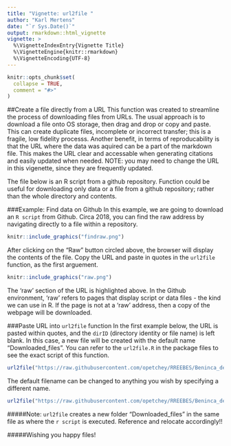 ```yaml
---
title: "Vignette: url2file "
author: "Karl Mertens"
date: "`r Sys.Date()`"
output: rmarkdown::html_vignette
vignette: >
  %\VignetteIndexEntry{Vignette Title}
  %\VignetteEngine{knitr::rmarkdown}
  %\VignetteEncoding{UTF-8}
---
```


```r
knitr::opts_chunk$set(
  collapse = TRUE,
  comment = "#>"
)
```
##Create a file directly from a URL
This function was created to streamline the process of downloading files from URLs. The usual approach is to download a file onto OS storage, then drag and drop or copy and paste. This can create duplicate files, incomplete or incorrect transfer; this is a fragile, low fidelity processs. Another benefit, in terms of reproducability is that the URL where the data was aquired can be a part of the markdown file. This makes the URL clear and accessable when generating citations and easily updated when needed. NOTE: you may need to change the URL in this vigenette, since they are frequently updated.

The file below is an R script from a github repository. Function could be useful for downloading only data or a file from a github repository; rather than the whole directory and contents.

###Example: Find data on Github
In this example, we are going to download an `R script` from Github. Circa 2018, you can find the raw address by navigating directly to a file within a repository. 
```r
knitr::include_graphics("findraw.png")
```
After clicking on the "Raw" button circled above, the browser will display the contents of the file. Copy the URL and paste in quotes in the `url2file` function, as the first arguement. 
```r
knitr::include_graphics("raw.png")
```

The 'raw' section of the URL is highlighted above. In the Github environment, 'raw' refers to pages that display script or data files - the kind we can use in R. If the page is not at a 'raw' address, then a copy of the webpage will be downloaded. 

###Paste URL into `url2file` function
In the first example below, the URL is pasted within quotes, and the `dirID` (directory identity or file name) is left blank. In this case, a new file will be created with the default name "Downloaded_files". You can refer to the `url2file.R` in the package files to see the exact script of this function. 
```r
url2file("https://raw.githubusercontent.com/opetchey/RREEBES/Beninca_development/Beninca_etal_2008_Nature/report/functions/indirect_method_functions.R", dirID = )
```

The default filename can be changed to anything you wish by specifying a different name.
```r
url2file("https://raw.githubusercontent.com/opetchey/RREEBES/Beninca_development/Beninca_etal_2008_Nature/report/functions/indirect_method_functions.R", dirID = "Rscripts")
```

#####Note: `url2file` creates a new folder "Downloaded_files" in the same file as where the `r script` is executed. Reference and relocate accordingly!! 

#####Wishing you happy files!
